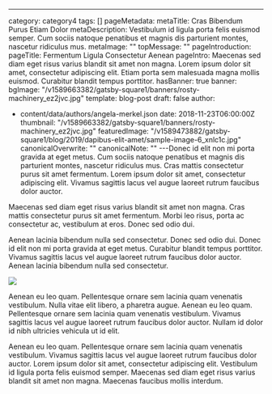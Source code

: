 ---
category: category4
tags: []
pageMetadata:
  metaTitle: Cras Bibendum Purus Etiam Dolor
  metaDescription: Vestibulum id ligula porta felis euismod semper. Cum sociis natoque
    penatibus et magnis dis parturient montes, nascetur ridiculus mus.
  metaImage: ""
topMessage: ""
pageIntroduction:
  pageTitle: Fermentum Ligula Consectetur Aenean
  pageIntro: Maecenas sed diam eget risus varius blandit sit amet non magna. Lorem
    ipsum dolor sit amet, consectetur adipiscing elit. Etiam porta sem malesuada magna
    mollis euismod. Curabitur blandit tempus porttitor.
  hasBanner: true
  banner:
    bgImage: "/v1589663382/gatsby-square1/banners/rosty-machinery_ez2jvc.jpg"
template: blog-post
draft: false
author:
  - content/data/authors/angela-merkel.json
date: 2018-11-23T06:00:00Z
thumbnail: "/v1589663382/gatsby-square1/banners/rosty-machinery_ez2jvc.jpg"
featuredImage: "/v1589473882/gatsby-square1/blog/2019/dapibus-elit-amet/sample-image-6_xnlc1c.jpg"
canonicalOverwrite: ""
canonicalNote: ""
---Donec id elit non mi porta gravida at eget metus. Cum sociis natoque penatibus et magnis dis parturient montes, nascetur ridiculus mus. Cras mattis consectetur purus sit amet fermentum. Lorem ipsum dolor sit amet, consectetur adipiscing elit. Vivamus sagittis lacus vel augue laoreet rutrum faucibus dolor auctor.

Maecenas sed diam eget risus varius blandit sit amet non magna. Cras mattis consectetur purus sit amet fermentum. Morbi leo risus, porta ac consectetur ac, vestibulum at eros. Donec sed odio dui.

Aenean lacinia bibendum nulla sed consectetur. Donec sed odio dui. Donec id elit non mi porta gravida at eget metus. Curabitur blandit tempus porttitor. Vivamus sagittis lacus vel augue laoreet rutrum faucibus dolor auctor. Aenean lacinia bibendum nulla sed consectetur.

![](https://res.cloudinary.com/glinkaco/image/upload/v1565045655/Industrial/image9_wimmud.jpg)

Aenean eu leo quam. Pellentesque ornare sem lacinia quam venenatis vestibulum. Nulla vitae elit libero, a pharetra augue. Aenean eu leo quam. Pellentesque ornare sem lacinia quam venenatis vestibulum. Vivamus sagittis lacus vel augue laoreet rutrum faucibus dolor auctor. Nullam id dolor id nibh ultricies vehicula ut id elit.

Aenean eu leo quam. Pellentesque ornare sem lacinia quam venenatis vestibulum. Vivamus sagittis lacus vel augue laoreet rutrum faucibus dolor auctor. Lorem ipsum dolor sit amet, consectetur adipiscing elit. Vestibulum id ligula porta felis euismod semper. Maecenas sed diam eget risus varius blandit sit amet non magna. Maecenas faucibus mollis interdum.
